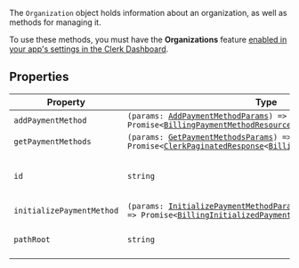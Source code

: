 The `Organization` object holds information about an organization, as well as methods for managing it.

To use these methods, you must have the **Organizations** feature [enabled in your app's settings in the Clerk Dashboard](/docs/guides/organizations/overview#enable-organizations-in-your-application).

## Properties

| Property                                                       | Type                                                                                                                                                                                                                                                                                   | Description                            |
| -------------------------------------------------------------- | -------------------------------------------------------------------------------------------------------------------------------------------------------------------------------------------------------------------------------------------------------------------------------------- | -------------------------------------- |
| <a id="addpaymentmethod"></a> `addPaymentMethod`               | <code>(params: [AddPaymentMethodParams](add-payment-method-params.mdx)) => Promise\<[BillingPaymentMethodResource](/docs/reference/javascript/types/billing-payment-method-resource)\></code>                                                                                          | -                                      |
| <a id="getpaymentmethods"></a> `getPaymentMethods`             | <code>(params: [GetPaymentMethodsParams](get-payment-methods-params.mdx)) => Promise\<[ClerkPaginatedResponse](/docs/reference/javascript/types/clerk-paginated-response)\<[BillingPaymentMethodResource](/docs/reference/javascript/types/billing-payment-method-resource)\>\></code> | -                                      |
| <a id="id"></a> `id`                                           | `string`                                                                                                                                                                                                                                                                               | The unique identifier of the resource. |
| <a id="initializepaymentmethod"></a> `initializePaymentMethod` | <code>(params: [InitializePaymentMethodParams](initialize-payment-method-params.mdx)) => Promise\<[BillingInitializedPaymentMethodResource](billing-initialized-payment-method-resource.mdx)\></code>                                                                                  | -                                      |
| <a id="pathroot"></a> `pathRoot`                               | `string`                                                                                                                                                                                                                                                                               | The root path of the resource.         |
